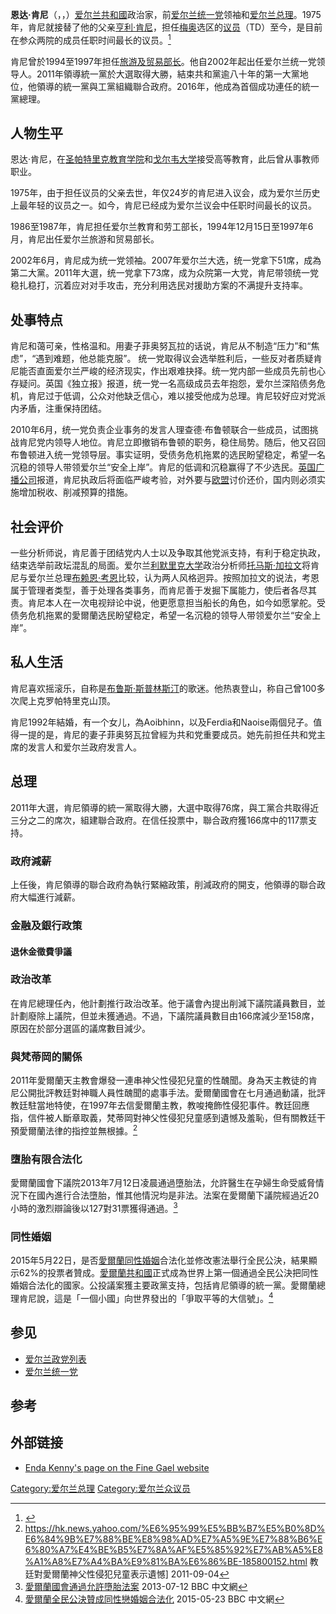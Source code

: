 {{Infobox officeholder
|name             = 恩达·肯尼
|honorific-suffix = <small>[[Teachta_Dála|TD]]</small>
|image            = EPP Summit 18 June 2009 cropped.jpg
|office           = {{IRE}}[[爱尔兰總理|總理]]
|term_start       = 2011年3月9日
|term_end         = 2017年6月14日
|president        = [[麥克·希金斯|麥克·希金斯]]
|predecessor      = [[布雷恩·考恩|布雷恩·考恩]]
|successor        = [[李歐·瓦拉德卡|李歐·瓦拉德卡]]
|office2          = [[爱尔兰统一党|爱尔兰统一党]]黨魁
|term_start2      = 2002年6月5日
|term_end2        = 2017年6月2日
|predecessor2     = [[迈克尔·努南|迈克尔·努南]]
|successor2       = [[李歐·瓦拉德卡|李歐·瓦拉德卡]]
|office3          = 旅游及贸易部长
|predecessor3     = [[查理_麦克里维|查理 麦克里维]]
|successor3       = [[Jim_McDaid|Jim McDaid]]
|term_start3      = 1994年12月15日
|term_end3        = 1997年6月6日
|office4          = 教育和劳工部长
|predecessor4     = [[George_Birmingham|George Birmingham]]
|successor4       = [[Frank_Fahey|Frank Fahey]]
|term_start4      = 1986年2月13日
|term_end4        = 1987年1月21日
|office5          = [[爱尔兰众议院|爱尔兰众议院]]议員
|term_start5      = 1997年6月6日
|term_end5        = 2020年2月8日
|constituency5    = [[梅奥（爱尔兰众议院选区）|梅奥]]
|term_start6      = 1975年11月12日
|term_end6        = 1997年6月6日
|constituency6    = [[梅奥西（爱尔兰众议院选区）|梅奥西]]
|birth_date       = {{birth date and age|1951|4|24|df=y}}
|birth_place      = {{IRL}}[[梅奧郡|梅奧郡]][[卡斯爾巴|卡斯爾巴]]
|death_date       =
|death_place      =
|party            = [[爱尔兰统一党|爱尔兰统一党]]
|spouse           = Fionnuala O'Kelly
|children         = 3
|nationality      = {{IRE}}
|alma_mater       = [[圣帕特里克教育学院（德拉姆科德拉）|圣帕特里克教育学院，都柏林]] <br />[[爱尔兰国立大学，高威|高威大学学院]]
|religion         = [[天主教|天主教]]<ref>{{cite web |url=http://katharineblake.com/2007/07/27/enda-肯尼/ |title=恩达 肯尼 |work=Katharine Blake |date=27 July 2007 }}{{dead link|date=2018年3月 |bot=InternetArchiveBot |fix-attempted=yes }}</ref>
}}

'''恩达·肯尼'''（{{lang-en|'''Enda Kenny'''}}，{{lang-ga|'''Éanna Ó Coinnigh'''}}，{{bd|1951年|4月24日||}}）[[爱尔兰共和國|爱尔兰共和國]]政治家，前[[爱尔兰统一党|爱尔兰统一党]]领袖和[[爱尔兰总理|爱尔兰总理]]。1975年，肯尼就接替了他的父亲[[亨利·肯尼|亨利·肯尼]]，担任[[梅奥（爱尔兰众议院选区）|梅奥]]选区的[[议员|议员]]（TD）至今，是目前在参众两院的成员任职时间最长的议员。<ref name=oireachtas_db>{{cite web |url=http://oireachtas.ie/members-hist/default.asp?housetype=0&HouseNum=30&MemberID=580&ConstID=141 |title=Mr. 恩达·肯尼 |work=Oireachtas Members Database |accessdate=24 September 2009 |archive-url=https://web.archive.org/web/20100407194446/http://www.oireachtas.ie/members-hist/default.asp?housetype=0&HouseNum=30&MemberID=580&ConstID=141 |archive-date=2010-04-07 |dead-url=yes }}</ref> 

肯尼曾於1994至1997年担任[[艺术，体育和旅游部长（爱尔兰）|旅游及贸易部长]]。他自2002年起出任爱尔兰统一党领导人。2011年領導統一黨於大選取得大勝，結束共和黨逾八十年的第一大黨地位，他領導的統一黨與工黨組織聯合政府。2016年，他成為首個成功連任的統一黨總理。

==人物生平==
恩达·肯尼，在[[圣帕特里克教育学院|圣帕特里克教育学院]]和[[戈尔韦大学|戈尔韦大学]]接受高等教育，此后曾从事教师职业。

1975年，由于担任议员的父亲去世，年仅24岁的肯尼进入议会，成为爱尔兰历史上最年轻的议员之一。如今，肯尼已经成为爱尔兰议会中任职时间最长的议员。

1986至1987年，肯尼担任爱尔兰教育和劳工部长，1994年12月15日至1997年6月，肯尼出任爱尔兰旅游和贸易部长。

2002年6月，肯尼成为统一党领袖。2007年爱尔兰大选，统一党拿下51席，成為第二大黨。2011年大選，统一党拿下73席，成为众院第一大党，肯尼带领统一党稳扎稳打，沉着应对对手攻击，充分利用选民对援助方案的不满提升支持率。

==处事特点==
肯尼和蔼可亲，性格温和。用妻子菲奥努瓦拉的话说，肯尼从不制造“压力”和“焦虑”，“遇到难题，他总能克服”。 统一党取得议会选举胜利后，一些反对者质疑肯尼能否直面爱尔兰严峻的经济现实，作出艰难抉择。统一党内部一些成员先前也心存疑问。英国《独立报》报道，统一党一名高级成员去年抱怨，爱尔兰深陷债务危机，肯尼过于低调，公众对他缺乏信心，难以接受他成为总理。肯尼较好应对党派内矛盾，注重保持团结。

2010年6月，统一党负责企业事务的发言人理查德·布鲁顿联合一些成员，试图挑战肯尼党内领导人地位。肯尼立即撤销布鲁顿的职务，稳住局势。随后，他又召回布鲁顿进入统一党领导层。事实证明，受债务危机拖累的选民盼望稳定，希望一名沉稳的领导人带领爱尔兰“安全上岸”。肯尼的低调和沉稳赢得了不少选民。[[英国广播公司|英国广播公司]]报道，肯尼执政后将面临严峻考验，对外要与[[欧盟|欧盟]]讨价还价，国内则必须实施增加税收、削减预算的措施。

==社会评价==
一些分析师说，肯尼善于团结党内人士以及争取其他党派支持，有利于稳定执政，结束选举前政坛混乱的局面。爱尔兰[[利默里克大学|利默里克大学]]政治分析师[[托马斯·加拉文|托马斯·加拉文]]将肯尼与爱尔兰总理[[布赖恩·考恩|布赖恩·考恩]]比较，认为两人风格迥异。按照加拉文的说法，考恩属于管理者类型，善于处理各类事务，而肯尼善于发掘下属能力，使后者各尽其责。肯尼本人在一次电视辩论中说，他更愿意担当船长的角色，如今如愿掌舵。受债务危机拖累的愛爾蘭选民盼望稳定，希望一名沉稳的领导人带领爱尔兰“安全上岸”。

==私人生活==
肯尼喜欢摇滚乐，自称是[[布鲁斯·斯普林斯汀|布鲁斯·斯普林斯汀]]的歌迷。他热衷登山，称自己曾100多次爬上克罗帕特里克山顶。

肯尼1992年結婚，有一个女儿，為Aoibhinn，以及Ferdia和Naoise兩個兒子。值得一提的是，肯尼的妻子菲奥努瓦拉曾經为共和党重要成员。她先前担任共和党主席的发言人和爱尔兰政府发言人。

==总理==
{{expand|time=2015-05-22}}
2011年大選，肯尼領導的統一黨取得大勝，大選中取得76席，與工黨合共取得近三分之二的席次，組建聯合政府。在信任投票中，聯合政府獲166席中的117票支持。

===政府減薪===
上任後，肯尼領導的聯合政府為執行緊縮政策，削減政府的開支，他領導的聯合政府大幅進行減薪。

===金融及銀行政策===

====退休金徵費爭議====

===政治改革===
在肯尼總理任內，他計劃推行政治改革。他于議會內提出削減下議院議員數目，並計劃廢除上議院，但並未獲通過。不過，下議院議員數目由166席減少至158席，原因在於部分選區的議席數目減少。

===與梵蒂岡的關係===
2011年愛爾蘭天主教會爆發一連串神父性侵犯兒童的性醜聞。身為天主教徒的肯尼公開批評教廷對神職人員性醜聞的處事手法。愛爾蘭國會在七月通過動議，批評教廷駐當地特使，在1997年去信愛爾蘭主教，教唆掩飾性侵犯事件。教廷回應指，信件被人斷章取義，梵蒂岡對神父性侵犯兒童感到遺憾及羞恥，但有關教廷干預愛爾蘭法律的指控並無根據。<ref>https://hk.news.yahoo.com/%E6%95%99%E5%BB%B7%E5%B0%8D%E6%84%9B%E7%88%BE%E8%98%AD%E7%A5%9E%E7%88%B6%E6%80%A7%E4%BE%B5%E7%8A%AF%E5%85%92%E7%AB%A5%E8%A1%A8%E7%A4%BA%E9%81%BA%E6%86%BE-185800152.html {{Wayback|url=https://hk.news.yahoo.com/%E6%95%99%E5%BB%B7%E5%B0%8D%E6%84%9B%E7%88%BE%E8%98%AD%E7%A5%9E%E7%88%B6%E6%80%A7%E4%BE%B5%E7%8A%AF%E5%85%92%E7%AB%A5%E8%A1%A8%E7%A4%BA%E9%81%BA%E6%86%BE-185800152.html |date=20180930033914 }} 教廷對愛爾蘭神父性侵犯兒童表示遺憾] 2011-09-04</ref>

===墮胎有限合法化===
愛爾蘭國會下議院2013年7月12日凌晨通過墮胎法，允許醫生在孕婦生命受威脅情況下在國內進行合法墮胎，惟其他情況均是非法。法案在愛爾蘭下議院經過近20小時的激烈辯論後以127對31票獲得通過。<ref>[http://www.bbc.co.uk/zhongwen/trad/world/2013/07/130712_ireland_abortion 愛爾蘭國會通過允許墮胎法案] 2013-07-12 BBC 中文網 </ref>

===同性婚姻===
2015年5月22日，是否[[愛爾蘭同性婚姻|愛爾蘭同性婚姻]]合法化並修改憲法舉行全民公決，結果顯示62%的投票者贊成。[[愛爾蘭共和國|愛爾蘭共和國]]正式成為世界上第一個通過全民公決把同性婚姻合法化的國家。公投議案獲主要政黨支持，包括肯尼領導的統一黨。愛爾蘭總理肯尼說，這是「一個小國」向世界發出的「爭取平等的大信號」。<ref>[http://www.bbc.co.uk/zhongwen/trad/world/2015/05/150523_eu_ireland_samesexmarriage 愛爾蘭全民公決贊成同性戀婚姻合法化] {{Wayback|url=http://www.bbc.co.uk/zhongwen/trad/world/2015/05/150523_eu_ireland_samesexmarriage |date=20150526025138 }} 2015-05-23 BBC 中文網</ref>

== 参见 ==
* [[爱尔兰政党列表|爱尔兰政党列表]]
* [[爱尔兰统一党|爱尔兰统一党]]

==参考==
{{reflist}}

==外部链接==
{{Sister project links |author=yes|wikt=no|commons=Category:Enda Kenny|b=no|n=no|v=no|q=no|s=Enda Kenny|voy=no}}
* [https://web.archive.org/web/20151016235429/http://www.finegael.ie/our-people/taoiseach/enda-kenny/ Enda Kenny's page on the Fine Gael website]

{{start box}}
{{succession box|[[布雷恩·考恩|布雷恩·考恩]]|[[李歐·瓦拉德卡|李歐·瓦拉德卡]]|{{IRE}}[[爱尔兰总理|總理]]|2011年至2017年}}
{{end box}}

{{Authority control}}
{{DEFAULTSORT:Kenny, Enda}}
[[Category:爱尔兰总理|Category:爱尔兰总理]]
[[Category:爱尔兰众议员|Category:爱尔兰众议员]]